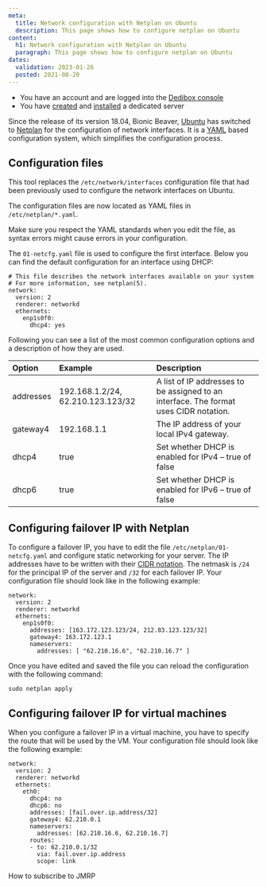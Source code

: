 ```yaml
---
meta:
  title: Network configuration with Netplan on Ubuntu
  description: This page shows how to configure netplan on Ubuntu 
content:
  h1: Network configuration with Netplan on Ubuntu
  paragraph: This page shows how to configure netplan on Ubuntu 
dates:
  validation: 2023-01-26
  posted: 2021-08-20
---
```


<Message type="requirement">

  - You have an account and are logged into the [Dedibox console](https://console.online.net)
  - You have [created](/dedibox/dedicated-servers/how-to/order-a-server) and [installed](/dedibox/dedicated-servers/how-to/install-a-server) a dedicated server

</Message>


Since the release of its version 18.04, Bionic Beaver, [Ubuntu](http://www.ubuntu.org) has switched to [Netplan](http://netplan.io) for the configuration of network interfaces. It is a [YAML](https://yaml.org/spec/1.2/spec.html) based configuration system, which simplifies the configuration process.

## Configuration files

This tool replaces the `/etc/network/interfaces` configuration file that had been previously used to configure the network interfaces on Ubuntu. 

The configuration files are now located as YAML files in `/etc/netplan/*.yaml`. 


<Message type="important">

  Make sure you respect the YAML standards when you edit the file, as syntax errors might cause errors in your configuration. 

</Message>


The `01-netcfg.yaml` file is used to configure the first interface. Below you can find the default configuration for an interface using DHCP:

```
# This file describes the network interfaces available on your system
# For more information, see netplan(5).
network:
  version: 2
  renderer: networkd
  ethernets:
    enp1s0f0:
      dhcp4: yes
``` 


Following you can see a list of the most common configuration options and a description of how they are used.

|  Option  | Example | Description |
| :--------  | :-------- | :---------- |
| addresses| 192.168.1.2/24, 62.210.123.123/32 | A list of IP addresses to be assigned to an interface. The format uses CIDR notation.        |
| gateway4    | 192.168.1.1     | The IP address of your local IPv4 gateway.        |
| dhcp4    | true     | Set whether DHCP is enabled for IPv4 – true of false        |
| dhcp6    | true     | Set whether DHCP is enabled for IPv6 – true of false        |


## Configuring failover IP with Netplan 

To configure a failover IP, you have to edit the file `/etc/netplan/01-netcfg.yaml` and configure static networking for your server. The IP addresses have to be written with their [CIDR notation](https://en.wikipedia.org/wiki/Classless_Inter-Domain_Routing#CIDR_notation). The netmask is `/24` for the principal IP of the server and `/32` for each failover IP. Your configuration file should look like in the following example: 

```
network:
  version: 2
  renderer: networkd
  ethernets:
    enp1s0f0:
      addresses: [163.172.123.123/24, 212.83.123.123/32]
      gateway4: 163.172.123.1
      nameservers:
        addresses: [ "62.210.16.6", "62.210.16.7" ]
``` 

Once you have edited and saved the file you can reload the configuration with the following command: 

```
sudo netplan apply
```

## Configuring failover IP for virtual machines

When you configure a failover IP in a virtual machine, you have to specify the route that will be used by the VM. Your configuration file should look like the following example: 

```
network:
  version: 2
  renderer: networkd
  ethernets:
    eth0:
      dhcp4: no
      dhcp6: no
      addresses: [fail.over.ip.address/32]
      gateway4: 62.210.0.1
      nameservers:
        addresses: [62.210.16.6, 62.210.16.7]
      routes:
      - to: 62.210.0.1/32
        via: fail.over.ip.address
        scope: link
```

<Navigation title="See Also">
  <NextButton to="/dedibox-network/network/how-to/subscribe-to-jmrp/">How to subscribe to JMRP</NextButton>
</Navigation>